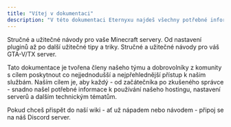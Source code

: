 ```yaml
---
title: "Vítej v dokumentaci"
description: "V této dokumentaci Eternyxu najdeš všechny potřebné informace a návody k hostingu, Minecraft serverům a GTA-V/TX."
---
```


<CardGroup cols={2}>
  <Card title="Minecraft návody" icon="cube" href="/gta/" cta="Zobrazit">
    Stručné a užitečné návody pro vaše Minecraft servery. Od nastavení pluginů až po další užitečné tipy a triky.
  </Card>
  <Card title="GTA-V/TX návody" icon="car" iconType="regular" href="/gta/" cta="Zobrazit">
    Stručné a užitečné návody pro váš GTA-V/TX server.
  </Card>
</CardGroup>

Tato dokumentace je tvořena členy našeho týmu a dobrovolníky z komunity s cílem poskytnout co nejjednodušší a nejpřehlednější přístup k našim službám. Naším cílem je, aby každý - od začátečníka po zkušeného správce - snadno našel potřebné informace k používání našeho hostingu, nastavení serverů a dalším technickým tématům.

<Note>
  Pokud chceš přispět do naší wiki - ať už nápadem nebo návodem - připoj se na náš Discord server.
</Note>